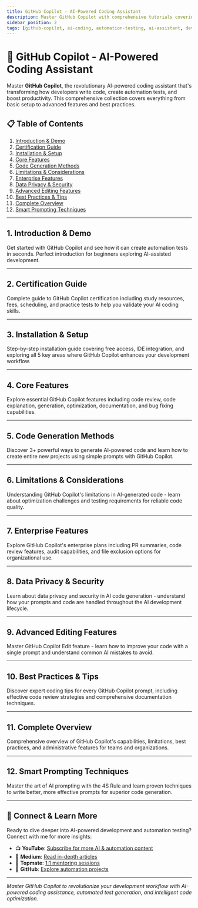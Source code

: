 ```yaml
---
title: GitHub Copilot - AI-Powered Coding Assistant
description: Master GitHub Copilot with comprehensive tutorials covering installation, features, limitations, and best practices for AI-assisted development and automation testing
sidebar_position: 2
tags: [github-copilot, ai-coding, automation-testing, ai-assistant, developer-tools, productivity]
---
```



# 🤖 GitHub Copilot - AI-Powered Coding Assistant

Master **GitHub Copilot**, the revolutionary AI-powered coding assistant that's transforming how developers write code, create automation tests, and boost productivity. This comprehensive collection covers everything from basic setup to advanced features and best practices.

## 📋 Table of Contents

1. [Introduction & Demo](#1-introduction--demo)
2. [Certification Guide](#2-certification-guide) 
3. [Installation & Setup](#3-installation--setup)
4. [Core Features](#4-core-features)
5. [Code Generation Methods](#5-code-generation-methods)
6. [Limitations & Considerations](#6-limitations--considerations)
7. [Enterprise Features](#7-enterprise-features)
8. [Data Privacy & Security](#8-data-privacy--security)
9. [Advanced Editing Features](#9-advanced-editing-features)
10. [Best Practices & Tips](#10-best-practices--tips)
11. [Complete Overview](#11-complete-overview)
12. [Smart Prompting Techniques](#12-smart-prompting-techniques)

---

## 1. Introduction & Demo

Get started with GitHub Copilot and see how it can create automation tests in seconds. Perfect introduction for beginners exploring AI-assisted development.

<YouTubeEmbed 
  videoId="nF4-nCt0B6A" 
  title="What is GitHub Copilot | Demo of automation test created in seconds" 
/>

---

## 2. Certification Guide

Complete guide to GitHub Copilot certification including study resources, fees, scheduling, and practice tests to help you validate your AI coding skills.

<YouTubeEmbed 
  videoId="3swCEhu15Q0" 
  title="GitHub CoPilot certification | Resources to Study | Fees | Scheduling | Mock Test" 
/>

---

## 3. Installation & Setup

Step-by-step installation guide covering free access, IDE integration, and exploring all 5 key areas where GitHub Copilot enhances your development workflow.

<YouTubeEmbed 
  videoId="0HCLg_Neisc" 
  title="GitHub Copilot | Installation | Free | Chat with code | BeProductive | 5 places in IDE" 
/>

---

## 4. Core Features

Explore essential GitHub Copilot features including code review, code explanation, generation, optimization, documentation, and bug fixing capabilities.

<YouTubeEmbed 
  videoId="WMQa7pfknGA" 
  title="GitHub Copilot | Code Review | Explain Code |Generation | Optimize | Document | Fix bugs" 
/>

---

## 5. Code Generation Methods

Discover 3+ powerful ways to generate AI-powered code and learn how to create entire new projects using simple prompts with GitHub Copilot.

<YouTubeEmbed 
  videoId="ud7mgt_jyL0" 
  title="GitHub Copilot | 3+ ways for AI generated Code | New Project with a prompt" 
/>

---

## 6. Limitations & Considerations

Understanding GitHub Copilot's limitations in AI-generated code - learn about optimization challenges and testing requirements for reliable code quality.

<YouTubeEmbed 
  videoId="AFG1scNJ5Lc" 
  title="GitHub Copilot | Limitations in AI Generated Code - Is it Optimized / Tested ?" 
/>

---

## 7. Enterprise Features

Explore GitHub Copilot's enterprise plans including PR summaries, code review features, audit capabilities, and file exclusion options for organizational use.

<YouTubeEmbed 
  videoId="MX-ICDXEZ70" 
  title="GitHub Copilot Plans | PR Summary | Code Review | Audit | File Exclusion" 
/>

---

## 8. Data Privacy & Security

Learn about data privacy and security in AI code generation - understand how your prompts and code are handled throughout the AI development lifecycle.

<YouTubeEmbed 
  videoId="MpmKAWVIu9A" 
  title="Are your prompts and code get saved ? Lifecycle of AI code generation" 
/>

---

## 9. Advanced Editing Features

Master GitHub Copilot Edit feature - learn how to improve your code with a single prompt and understand common AI mistakes to avoid.

<YouTubeEmbed 
  videoId="qI2j2X2lFYs" 
  title="GitHub Copilot Edit | 1 Prompt away from better code | AI Mistakes" 
/>

---

## 10. Best Practices & Tips

Discover expert coding tips for every GitHub Copilot prompt, including effective code review strategies and comprehensive documentation techniques.

<YouTubeEmbed 
  videoId="AK1bkXicgyc" 
  title="GitHub Copilot - Coding tip with each prompt | Code Review | Documentation" 
/>

---

## 11. Complete Overview

Comprehensive overview of GitHub Copilot's capabilities, limitations, best practices, and administrative features for teams and organizations.

<YouTubeEmbed 
  videoId="mkBm486ymY8" 
  title="GitHub Copilot|Where it can help|Limitations|Good practices|Admin features" 
/>

---

## 12. Smart Prompting Techniques

Master the art of AI prompting with the 4S Rule and learn proven techniques to write better, more effective prompts for superior code generation.

<YouTubeEmbed 
  videoId="zhWZxl9ZhRU" 
  title="Smart Prompting | 4S Rule | Learn to write better prompts" 
/>

---

## 🔗 Connect & Learn More

Ready to dive deeper into AI-powered development and automation testing? Connect with me for more insights:

- 📺 **YouTube**: [Subscribe for more AI & automation content](https://youtube.com/@gauravkhurana)
- 📝 **Medium**: [Read in-depth articles](https://medium.com/@gauravkhurana)  
- 💬 **Topmate**: [1:1 mentoring sessions](https://topmate.io/gauravkhurana)
- 🐙 **GitHub**: [Explore automation projects](https://github.com/gauravkhurana)

---

*Master GitHub Copilot to revolutionize your development workflow with AI-powered coding assistance, automated test generation, and intelligent code optimization.*
